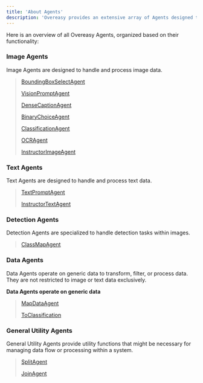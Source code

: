 ```yaml
---
title: 'About Agents'
description: 'Overeasy provides an extensive array of Agents designed to perform specific tasks related to image and text processing within a structured workflow. These Agents can be combined to create pipelines for tasks including object detection, classification, and interaction with text-based models.'
---
```


Here is an overview of all Overeasy Agents, organized based on their functionality:

### Image Agents

Image Agents are designed to handle and process image data.

> [BoundingBoxSelectAgent]()
> 
> [VisionPromptAgent]()
> 
> [DenseCaptionAgent]()
> 
> [BinaryChoiceAgent]()
> 
> [ClassificationAgent]()
> 
> [OCRAgent]()
> 
> [InstructorImageAgent]()

### Text Agents

Text Agents are designed to handle and process text data.

> [TextPromptAgent]()
> 
> [InstructorTextAgent]()

### Detection Agents

Detection Agents are specialized to handle detection tasks within images.

> [ClassMapAgent]()

### Data Agents

Data Agents operate on generic data to transform, filter, or process data. They are not restricted to image or text data exclusively.

**Data Agents operate on generic data**

> [MapDataAgent]()
> 
> [ToClassification]()

### General Utility Agents

General Utility Agents provide utility functions that might be necessary for managing data flow or processing within a system.

> [SplitAgent]()
> 
> [JoinAgent]()
